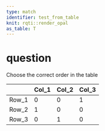 ---
type: match
identifier: test_from_table
knit: rqti::render_opal
as_table: T
---

# question
Choose the correct order in the table

|     |Col_1 |Col_2|Col_3|
|-----|------|-----|-----|
|Row_1| 0    | 0   | 1   | 
|Row_2| 1    | 0   | 0   | 
|Row_3| 0    | 1   | 0   |
